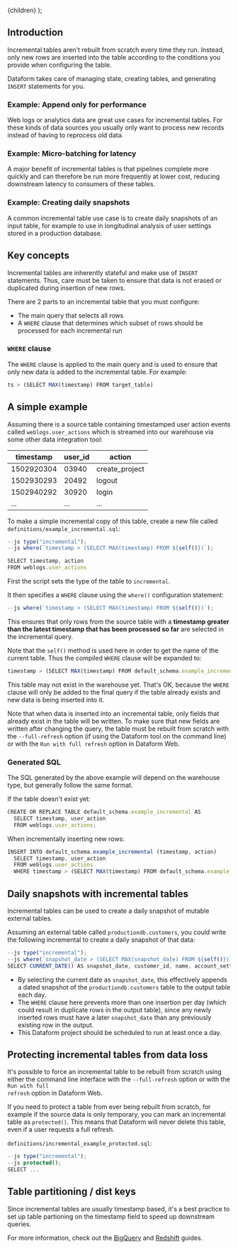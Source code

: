 
  <Documentation title="Incremental tables">{children}</Documentation>
);

## Introduction

Incremental tables aren't rebuilt from scratch every time they run. Instead, only new rows are inserted into the table according to the conditions you provide when configuring the table.

Dataform takes care of managing state, creating tables, and generating `INSERT` statements for you.

### Example: Append only for performance

Web logs or analytics data are great use cases for incremental tables. For these kinds of data sources you usually only want to process new records instead of having to reprocess old data.

### Example: Micro-batching for latency

A major benefit of incremental tables is that pipelines complete more quickly and can therefore be run more frequently at lower cost, reducing downstream latency to consumers of these tables.

### Example: Creating daily snapshots

A common incremental table use case is to create daily snapshots of an input table, for example to use in longitudinal analysis of user settings stored in a production database.

## Key concepts

Incremental tables are inherently stateful and make use of `INSERT` statements. Thus, care must be taken to ensure that data is not erased or duplicated during insertion of new rows.

There are 2 parts to an incremental table that you must configure:

- The main query that selects all rows
- A `WHERE` clause that determines which subset of rows should be processed for each incremental run

### `WHERE` clause

The `WHERE` clause is applied to the main query and is used to ensure that only new data is added to the incremental table. For example:

```js
ts > (SELECT MAX(timestamp) FROM target_table)
```

## A simple example

Assuming there is a source table containing timestamped user action events called `weblogs.user_actions` which is streamed into our warehouse via some other data integration tool:

<table className="bp3-html-table bp3-html-table-striped .modifier" style={{ width: "100%" }}>
  <thead>
    <tr>
      <th>timestamp</th>
      <th>user_id</th>
      <th>action</th>
    </tr>
  </thead>
  <tbody>
    <tr>
      <td>1502920304</td>
      <td>03940</td>
      <td>create_project</td>
    </tr>
    <tr>
      <td>1502930293</td>
      <td>20492</td>
      <td>logout</td>
    </tr>
    <tr>
      <td>1502940292</td>
      <td>30920</td>
      <td>login</td>
    </tr>
    <tr>
      <td>...</td>
      <td>...</td>
      <td>...</td>
    </tr>
  </tbody>
</table>

To make a simple incremental copy of this table, create a new file called `definitions/example_incremental.sql`:

```js
--js type("incremental");
--js where(`timestamp > (SELECT MAX(timestamp) FROM ${self()})`);

SELECT timestamp, action
FROM weblogs.user_actions
```

First the script sets the type of the table to `incremental`.

It then specifies a `WHERE` clause using the `where()` configuration statement:

```js
--js where(`timestamp > (SELECT MAX(timestamp) FROM ${self()})`);
```

This ensures that only rows from the source table with a <b>timestamp greater than the latest timestamp that has been processed so far</b> are selected in the incremental query.

Note that the `self()` method is used here in order to get the name of the current table. Thus the compiled `WHERE` clause will be expanded to:

```js
timestamp > (SELECT MAX(timestamp) FROM default_schema.example_incremental)
```

This table may not exist in the warehouse yet. That's OK, because the `WHERE` clause will only be added to the final query if the table already exists and new data is being inserted into it.

<div className="bp3-callout bp3-icon-info-sign bp3-intent-warning" markdown="1">
  Note that when data is inserted into an incremental table, only fields that already exist in the
  table will be written. To make sure that new fields are written after changing the query, the
  table must be rebuilt from scratch with the <code>--full-refresh</code> option (if using the
  Dataform tool on the command line) or with the <code>Run with full refresh</code> option in
  Dataform Web.
</div>

### Generated SQL

The SQL generated by the above example will depend on the warehouse type, but generally follow the same format.

If the table doesn't exist yet:

```js
CREATE OR REPLACE TABLE default_schema.example_incremental AS
  SELECT timestamp, user_action
  FROM weblogs.user_actions;
```

When incrementally inserting new rows:

```js
INSERT INTO default_schema.example_incremental (timestamp, action)
  SELECT timestamp, user_action
  FROM weblogs.user_actions
  WHERE timestamp > (SELECT MAX(timestamp) FROM default_schema.example_incremental)
```

## Daily snapshots with incremental tables

Incremental tables can be used to create a daily snapshot of mutable external tables.

Assuming an external table called `productiondb.customers`, you could write the following incremental to create a daily snapshot of that data:

```js
--js type("incremental");
--js where(`snapshot_date > (SELECT MAX(snapshot_date) FROM ${self()})`);
SELECT CURRENT_DATE() AS snapshot_date, customer_id, name, account_settings FROM productiondb.customers
```

- By selecting the current date as `snapshot_date`, this effectively appends a dated snapshot of the `productiondb.customers` table to the output table each day.
- The `WHERE` clause here prevents more than one insertion per day (which could result in duplicate rows in the output table), since any newly inserted rows must have a later `snapshot_date`
  than any previously existing row in the output.
- This Dataform project should be scheduled to run at least once a day.

## Protecting incremental tables from data loss

It's possible to force an incremental table to be rebuilt from scratch using either the command line interface with the <code>--full-refresh</code> option or with the <code>Run with full refresh</code> option in Dataform Web.

If you need to protect a table from ever being rebuilt from scratch, for example if the source data is only temporary, you can mark an incremental table as `protected()`.
This means that Dataform will never delete this table, even if a user requests a full refresh.

`definitions/incremental_example_protected.sql`:

```js
--js type("incremental");
--js protected();
SELECT ...
```

## Table partitioning / dist keys

Since incremental tables are usually timestamp based, it's a best practice to set up table partioning on the timestamp field to speed up downstream queries.

For more information, check out the [BigQuery](/guides/warehouses/bigquery) and [Redshift](/guides/warehouses/redshift) guides.
